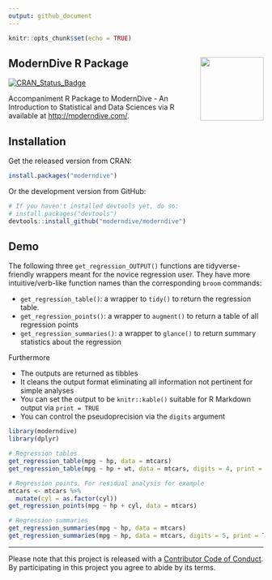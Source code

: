 ```yaml
---
output: github_document
---
```


```r
knitr::opts_chunk$set(echo = TRUE)
```

## ModernDive R Package <img src="https://github.com/moderndive/moderndive/blob/master/images/hex_blue_text.png?raw=true" align="right" width=125 />

[![CRAN_Status_Badge](http://www.r-pkg.org/badges/version/moderndive)](https://cran.r-project.org/package=moderndive)

Accompaniment R Package to ModernDive - An Introduction to Statistical and Data Sciences via R available at <http://moderndive.com/>.


## Installation

Get the released version from CRAN:

```r
install.packages("moderndive")
```

Or the development version from GitHub:

```r
# If you haven't installed devtools yet, do so:
# install.packages("devtools")
devtools::install_github("moderndive/moderndive")
```


## Demo

The following three `get_regression_OUTPUT()` functions are tidyverse-friendly wrappers meant for the novice regression user. They have more intuitive/verb-like function names than the corresponding `broom` commands:

* `get_regression_table()`: a wrapper to `tidy()` to return the regression table.
* `get_regression_points()`: a wrapper to `augment()` to return a table of all regression points
* `get_regression_summaries()`: a wrapper to `glance()` to return summary statistics about the regression

Furthermore 

* The outputs are returned as tibbles
* It cleans the output format eliminating all information not pertinent for simple analyses
* You can set the output to be `knitr::kable()` suitable for R Markdown output via `print = TRUE`
* You can control the pseudoprecision via the `digits` argument


```r
library(moderndive)
library(dplyr)

# Regression tables
get_regression_table(mpg ~ hp, data = mtcars)
get_regression_table(mpg ~ hp + wt, data = mtcars, digits = 4, print = TRUE)

# Regression points. For residual analysis for example
mtcars <- mtcars %>% 
  mutate(cyl = as.factor(cyl))
get_regression_points(mpg ~ hp + cyl, data = mtcars)

# Regression summaries
get_regression_summaries(mpg ~ hp, data = mtcars)
get_regression_summaries(mpg ~ hp, data = mtcars, digits = 5, print = TRUE)
```

***

Please note that this project is released with a [Contributor Code of Conduct](CONDUCT.md). By participating in this project you agree to abide by its terms.